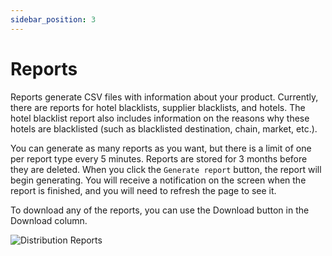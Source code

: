 ```yaml
---
sidebar_position: 3
---
```


# Reports

Reports generate CSV files with information about your product. Currently, there are reports for hotel blacklists, supplier blacklists, and hotels. The hotel blacklist report also includes information on the reasons why these hotels are blacklisted (such as blacklisted destination, chain, market, etc.).

You can generate as many reports as you want, but there is a limit of one per report type every 5 minutes. Reports are stored for 3 months before they are deleted. When you click the `Generate report` button, the report will begin generating. You will receive a notification on the screen when the report is finished, and you will need to refresh the page to see it.

To download any of the reports, you can use the Download button in the Download column.

![Distribution Reports](https://storage.travelgate.com/docs/distribution_tools-reports1.jpg)